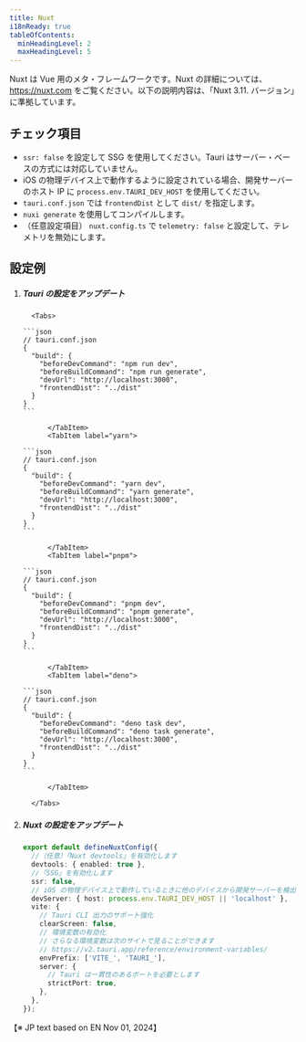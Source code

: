 ```yaml
---
title: Nuxt
i18nReady: true
tableOfContents:
  minHeadingLevel: 2
  maxHeadingLevel: 5
---
```



Nuxt は Vue 用のメタ・フレームワークです。Nuxt の詳細については、https://nuxt.com をご覧ください。以下の説明内容は、「Nuxt 3.11. バージョン」に準拠しています。

## チェック項目

- `ssr: false` を設定して SSG を使用してください。Tauri はサーバー・ベースの方式には対応していません。
- iOS の物理デバイス上で動作するように設定されている場合、開発サーバーのホスト IP に `process.env.TAURI_DEV_HOST` を使用してください。
- `tauri.conf.json` では `frontendDist` として `dist/` を指定します。
- `nuxi generate` を使用してコンパイルします。
- （任意設定項目） `nuxt.config.ts` で `telemetry: false` と設定して、テレメトリを無効にします。

## 設定例

<Steps>

1.  ##### Tauri の設定をアップデート

          <Tabs>

    <TabItem label="npm">

        ```json
        // tauri.conf.json
        {
          "build": {
            "beforeDevCommand": "npm run dev",
            "beforeBuildCommand": "npm run generate",
            "devUrl": "http://localhost:3000",
            "frontendDist": "../dist"
          }
        }
        ```

              </TabItem>
              <TabItem label="yarn">

        ```json
        // tauri.conf.json
        {
          "build": {
            "beforeDevCommand": "yarn dev",
            "beforeBuildCommand": "yarn generate",
            "devUrl": "http://localhost:3000",
            "frontendDist": "../dist"
          }
        }
        ```

              </TabItem>
              <TabItem label="pnpm">

        ```json
        // tauri.conf.json
        {
          "build": {
            "beforeDevCommand": "pnpm dev",
            "beforeBuildCommand": "pnpm generate",
            "devUrl": "http://localhost:3000",
            "frontendDist": "../dist"
          }
        }
        ```

              </TabItem>
              <TabItem label="deno">

        ```json
        // tauri.conf.json
        {
          "build": {
            "beforeDevCommand": "deno task dev",
            "beforeBuildCommand": "deno task generate",
            "devUrl": "http://localhost:3000",
            "frontendDist": "../dist"
          }
        }
        ```

              </TabItem>

          </Tabs>

1.  ##### Nuxt の設定をアップデート

    ```ts
    export default defineNuxtConfig({
      //（任意）「Nuxt devtools」を有効化します
      devtools: { enabled: true },
      //「SSG」を有効化します
      ssr: false,
      // iOS の物理デバイス上で動作しているときに他のデバイスから開発サーバーを検出可能にします
      devServer: { host: process.env.TAURI_DEV_HOST || 'localhost' },
      vite: {
        // Tauri CLI 出力のサポート強化
        clearScreen: false,
        // 環境変数の有効化
        // さらなる環境変数は次のサイトで見ることができます
        // https://v2.tauri.app/reference/environment-variables/
        envPrefix: ['VITE_', 'TAURI_'],
        server: {
          // Tauri は一貫性のあるポートを必要とします
          strictPort: true,
        },
      },
    });
    ```

</Steps>

<p text-align: right>
【※ JP text based on EN Nov 01, 2024】
</p>

